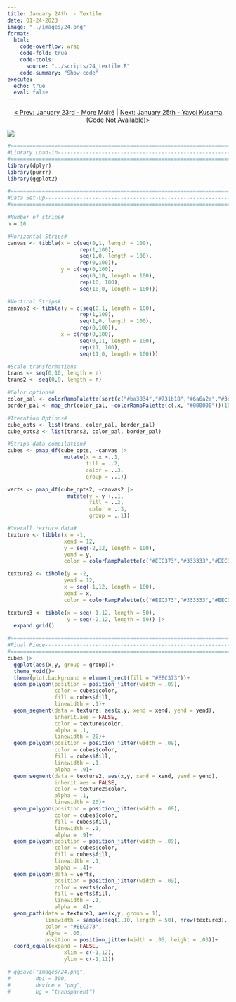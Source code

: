 ```yaml
---
title: January 24th  - Textile
date: 01-24-2023
image: "../images/24.png"
format:
  html:
    code-overflow: wrap
    code-fold: true
    code-tools:
      source: "../scripts/24_textile.R"
    code-summary: "Show code"
execute:
  echo: true
  eval: false
---
```


<center>[\< Prev: January 23rd - More Moiré](day_23.qmd) \| [Next: January 25th - Yayoi Kusama (Code Not Available)\>](day_25.qmd)</center>

![](/images/24.png){fig-alt="A generative art piece that shows various strips of textured fabric with various autumn-like colors (greens, reds) on a light tan gradient background." fig-align="center"}

```r
#=============================================================================#
#Library Load-in---------------------------------------------------------------
#=============================================================================#
library(dplyr)
library(purrr)
library(ggplot2)

#=============================================================================#
#Data Set-up-------------------------------------------------------------------
#=============================================================================#

#Number of strips#
n = 10

#Horizontal Strips#
canvas <- tibble(x = c(seq(0,1, length = 100),
                       rep(1,100),
                       seq(1,0, length = 100),
                       rep(0,100)),
                 y = c(rep(0,100),
                       seq(0,10, length = 100),
                       rep(10, 100),
                       seq(10,0, length = 100)))

#Vertical Strips#
canvas2 <- tibble(y = c(seq(0,1, length = 100),
                       rep(1,100),
                       seq(1,0, length = 100),
                       rep(0,100)),
                 x = c(rep(0,100),
                       seq(0,11, length = 100),
                       rep(11, 100),
                       seq(11,0, length = 100)))

#Scale transformations
trans <- seq(0,10, length = n)
trans2 <- seq(0,9, length = n)

#Color options#
color_pal <- colorRampPalette(sort(c("#ba3834","#731b18","#6a6a2a","#3d3d12","#634d41","#9e7057")))(n)
border_pal <- map_chr(color_pal, ~colorRampPalette(c(.x, "#000000"))(10)[4])

#Iteration Options#
cube_opts <- list(trans, color_pal, border_pal)
cube_opts2 <- list(trans2, color_pal, border_pal)

#Strips data compilation#
cubes <- pmap_df(cube_opts, ~canvas |>
                  mutate(x = x +..1,
                         fill = ..2,
                         color = ..3,
                         group = ..1))

verts <- pmap_df(cube_opts2, ~canvas2 |>
                   mutate(y = y +..1,
                          fill = ..2,
                          color = ..3,
                          group = ..1))

#Overall texture data#
texture <- tibble(x = -1,
                  xend = 12,
                  y = seq(-2,12, length = 100),
                  yend = y,
                  color = colorRampPalette(c("#EEC373","#333333","#EEC373","#333333","#EEC373"))(100))

texture2 <- tibble(y = -2,
                  yend = 12,
                  x = seq(-1,12, length = 100),
                  xend = x,
                  color = colorRampPalette(c("#EEC373","#333333","#EEC373","#333333","#EEC373"))(100))

texture3 <- tibble(x = seq(-1,12, length = 50),
                   y = seq(-2,12, length = 50)) |>
  expand.grid()

#=============================================================================#
#Final Piece-------------------------------------------------------------------
#=============================================================================#
cubes |>
  ggplot(aes(x,y, group = group))+
  theme_void()+
  theme(plot.background = element_rect(fill = "#EEC373"))+
  geom_polygon(position = position_jitter(width = .09), 
               color = cubes$color, 
               fill = cubes$fill, 
               linewidth = .1)+
  geom_segment(data = texture, aes(x,y, xend = xend, yend = yend), 
               inherit.aes = FALSE, 
               color = texture$color, 
               alpha = .1, 
               linewidth = 20)+
  geom_polygon(position = position_jitter(width = .09), 
               color = cubes$color, 
               fill = cubes$fill, 
               linewidth = .1, 
               alpha = .9)+
  geom_segment(data = texture2, aes(x,y, xend = xend, yend = yend), 
               inherit.aes = FALSE, 
               color = texture2$color, 
               alpha = .1, 
               linewidth = 20)+
  geom_polygon(position = position_jitter(width = .09), 
               color = cubes$color, 
               fill = cubes$fill, 
               linewidth = .1, 
               alpha = .9)+
  geom_polygon(position = position_jitter(width = .09), 
               color = cubes$color, 
               fill = cubes$fill, 
               linewidth = .1, 
               alpha = .4)+
  geom_polygon(data = verts, 
               position = position_jitter(width = .09), 
               color = verts$color, 
               fill = verts$fill, 
               linewidth = .1, 
               alpha = .4)+
  geom_path(data = texture3, aes(x,y, group = 1), 
            linewidth = sample(seq(1,10, length = 50), nrow(texture3), replace = TRUE), 
            color = "#EEC373", 
            alpha = .05, 
            position = position_jitter(width = .05, height = .03))+
  coord_equal(expand = FALSE, 
                  xlim = c(-1,12), 
                  ylim = c(-1,11))

# ggsave("images/24.png",
#        dpi = 300,
#        device = "png",
#        bg = "transparent")
```
